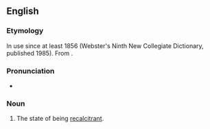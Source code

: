 ==English==

===Etymology===
In use since at least 1856 (Webster's Ninth New Collegiate Dictionary, published 1985). From {{etyl|fr|en}} {{m|fr|récalcitrance}}.

===Pronunciation===
* {{IPA|/ɹɪ.ˈkæl.sɪ.ˌtɹəns/|lang=en}}

===Noun===
{{en-noun|~}}
# The state of being [[recalcitrant]].